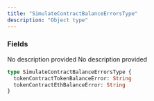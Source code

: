 ```yaml
---
title: "SimulateContractBalanceErrorsType"
description: "Object type"
---
```


### Fields

<ResponseField name="tokenContractTokenBalanceError" type="String">
  No description provided
</ResponseField>

<ResponseField name="tokenContractEthBalanceError" type="String">
  No description provided
</ResponseField>


```graphql SimulateContractBalanceErrorsType
type SimulateContractBalanceErrorsType {
  tokenContractTokenBalanceError: String
  tokenContractEthBalanceError: String
}
```
